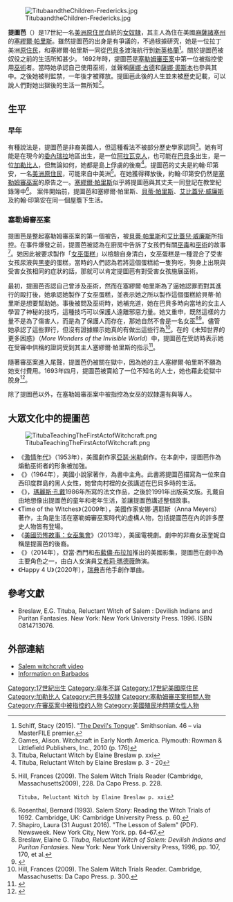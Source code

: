{{noteTA
|1=zh:薩娜; zh-tw:莎拉;
|G1=USState
}}
{{Infobox person
| honorific_prefix          = 
| name                      = 提圖芭
|image = Tituba-Longfellow-Corey (cropped).jpg 
| caption                   = 由{{Link-en|約翰·惠頓·埃寧格|John Whetton Ehninger}}所繪的提圖芭，此圖還有[[塞勒姆審巫案相關文化_#畫作|右半部]]
| birth_name                = 不詳
| birth_date                = 
| baptism_date              = 
| birth_place               =
| disappeared_date          = <!-- {{Disappeared date and age|YYYY|MM|DD|YYYY|MM|DD}} (disappeared date then birth date) -->
| disappeared_place         = 
| disappeared_status        = 
| death_date                = 不詳
| body_discovered           = 
| resting_place             = 
| resting_place_coordinates = <!-- {{Coord|LAT|LONG|type:landmark|display=inline}} -->
| monuments                 = 
| residence                 = 
| nationality               = [[拉丁美洲|拉丁美洲]]
| other_names               = 女巫提圖芭 
| ethnicity                 = <!-- Ethnicity should be supported with a citation from a reliable source -->
| criminal charge           = 使用[[巫術|巫術]]
| criminal penalty          = [[禁錮_(刑罰)|關押]]
| home_town                 = 
| occupation                = [[奴隸|奴隸]]
| citizenship               。= 
| known_for                 = [[塞勒姆審巫案|塞勒姆審巫案]]中的最初三名被告之一
| spouse                    = 約翰·印第安（{{Lang-en|John Indian}}）
| children                  = Violet
}}

[[Image:TitubaandtheChildren-Fredericks.jpg|thumb]]

'''提圖芭'''（{{Lang-en|Tituba}}）是17世紀一名[[美洲原住民|美洲原住民]]血統的[[奴隸制度|女奴隸]]，其主人為住在美國[[麻薩諸塞州|麻薩諸塞州]]{{Link-en|丹弗斯 (麻薩諸塞州)|Danvers, Massachusetts|丹弗斯}}的[[塞繆爾·帕里斯|塞繆爾·帕里斯]]。雖然提圖芭的出身是有爭議的，不過根據研究，她是一位拉丁美洲[[美洲原住民|原住民]]，和塞繆爾·帕里斯一同從[[巴貝多|巴貝多]]渡海航行到[[新英格蘭|新英格蘭]]<ref>Schiff, Stacy (2015). "[https://login.login.library.coastal.edu:2443/login?qurl=http://eds.b.ebscohost.com%2feds%2fdetail%2fdetail%3fsid%3d6e2ee932-599a-4d45-883f-bf018fb7b1c8%40sessionmgr105%26vid%3d6%26hid%3d122%26bdata%3dJnNpdGU9ZWRzLWxpdmU%3d#AN=110592162&db=f5h The Devil's Tongue]{{Dead link|date=2018年9月 |bot=InternetArchiveBot |fix-attempted=yes }}". Smithsonian. 46 – via MasterFILE premier.<!--ISSN/ISBN needed--></ref>。關於提圖芭被奴役之前的生活所知甚少。
1692年時，提圖芭是[[塞勒姆審巫案|塞勒姆審巫案]]中第一位被指控使用[[巫術|巫術]]者。當時她承認自己使用巫術，並聲稱[[薩娜·古德|薩娜·古德]]和[[薩娜·奧斯本|薩娜·奧斯本]]也參與其中。之後她被判監禁，一年後才被釋放。提圖芭此後的人生並未被歷史記載，可以說人們對她出獄後的生活一無所知<ref>  Games, Alison. Witchcraft in Early North America. Plymouth: Rowman & Littlefield Publishers, Inc., 2010 (p. 176)</ref>。

==生平==
===早年===
有種說法是，提圖芭是非裔美國人，但這種看法不被部分歷史學家認同<ref> Tituba, Reluctant Witch by Elaine Breslaw p. xxi</ref>。她有可能是在現今的[[委內瑞拉|委內瑞拉]]地區出生，是一位[[阿拉瓦克人|阿拉瓦克人]]，也可能在[[巴貝多|巴貝多]]出生，是一位[[加勒比人|加勒比人]]，但無論如何，她都是島上俘虜的後裔<ref> Tituba, Reluctant Witch by Elaine Breslaw p. 3 - 20</ref>。提圖芭的丈夫是約翰·印第安，一名[[美洲原住民|美洲原住民]]，可能來自中美洲<ref> Hill, Frances (2009). The Salem Witch Trials Reader (Cambridge, Massachusetts2009), 228. Da Capo Press. p. 228.
 Tituba, Reluctant Witch by Elaine Breslaw p. xxi</ref>。在她獲得釋放後，約翰·印第安仍然是[[塞勒姆審巫案|塞勒姆審巫案]]的原告之一。[[塞繆爾·帕里斯|塞繆爾·帕里斯]]似乎將提圖芭與其丈夫一同登記在教堂紀錄簿中<ref> Rosenthal, Bernard (1993). Salem Story: Reading the Witch Trials of 1692. Cambridge, UK: Cambridge University Press. p. 60.</ref>。
案件開始前，提圖芭和塞繆爾·帕里斯、[[貝蒂·帕里斯|貝蒂·帕里斯]]、[[艾比蓋兒·威廉斯|艾比蓋兒·威廉斯]]及約翰·印第安在同一個屋簷下生活。

===塞勒姆審巫案===
{{main|塞勒姆審巫案}}

提圖芭是整起塞勒姆審巫案的第一個被告，被[[貝蒂·帕里斯|貝蒂·帕里斯]]和[[艾比蓋兒·威廉斯|艾比蓋兒·威廉斯]]所指控。在事件爆發之前，提圖芭被認為在廚房中告訴了女孩們有關[[巫毒教|巫毒]]和[[巫術|巫術]]的故事<ref> Shapiro, Laura (31 August 2016). "The Lesson of Salem" (PDF). Newsweek. New York City, New York. pp. 64–67.</ref>。她因此被要求製作「[[塞勒姆審巫案|女巫蛋糕]]」以檢驗自身清白，女巫蛋糕是一種混合了受害女孩尿液與[[黑麥|黑麥]]的蛋糕，當時的人們認為若將這個蛋糕給一隻狗吃，狗身上出現與受害女孩相同的症狀的話，那就可以肯定提圖芭有對受害女孩施展巫術。

最初，提圖芭否認自己曾涉及巫術，然而在塞繆爾·帕里斯為了逼她認罪而對其進行的毆打後，她承認她製作了女巫蛋糕，並表示她之所以製作這個蛋糕給貝蒂·帕里斯是想要幫助她。事後被問及巫術時，她補充道，她在巴貝多時向當地的女主人學習了神秘的技巧，這種技巧可以保護人遠離邪惡力量。她又重申，既然這樣的力量不是為了傷害人，而是為了保護人而存在，那她自然不會是一名女巫<ref name="Breslaw">Breslaw, Elaine G. ''Tituba, Reluctant Witch of Salem: Devilish Indians and Puritan Fantasies''. New York: New York University Press, 1996, pp. 107, 170, et al.<!-- ISSN/ISBN needed --></ref><ref name="acab">{{Cite Appletons'|wstitle=Parris, Samuel|year=1900}}</ref>。儘管她承認了這些罪行，但沒有證據顯示她真的有做出這些行為<ref> Hill, Frances (2009). The Salem Witch Trials Reader. Cambridge, Massachusetts: Da Capo Press. p. 300.</ref>。在{{Link-en|羅伯特·卡里夫|Robert Calef}}的《未知世界的更多困惑》（''More Wonders of the Invisible World''）中，提圖芭在受訪時表示她在受審中供稱的證詞受到其主人塞繆爾·帕里斯的指示<ref>{{Cite web|url=http://salem.lib.virginia.edu/speccol/calef/calef.html|title=MORE WONDERS of the INVISIBLE WORLD|website=salem.lib.virginia.edu|access-date=2019-02-01|archive-date=2012-09-07|archive-url=https://web.archive.org/web/20120907003044/http://salem.lib.virginia.edu/speccol/calef/calef.html|dead-url=no}}</ref>。

隨著審巫案進入尾聲，提圖芭仍被關在獄中，因為她的主人塞繆爾·帕里斯不願為她支付費用。1693年四月，提圖芭被賣給了一位不知名的人士，她也藉此從獄中脫身<ref>{{Cite web|url=https://historyofmassachusetts.org/tituba-the-slave-of-salem/|title=Tituba: The Slave of Salem|website=historyofmassachusetts.org|access-date=2019-02-01|archive-date=2021-03-11|archive-url=https://web.archive.org/web/20210311082519/https://historyofmassachusetts.org/tituba-the-slave-of-salem/|dead-url=no}}</ref>。

除了提圖芭以外，在塞勒姆審巫案中被指控為女巫的奴隸還有{{Link-en|坎蒂 (塞勒姆審巫案)|Candy (Salem witch trials)|坎蒂}}與{{Link-en|瑪麗·布萊克|Mary Black (Salem witch trials)}}等人。

==大眾文化中的提圖芭==
[[Image:TitubaTeachingTheFirstActofWitchcraft.png|thumb]]
*《[[激情年代|激情年代]]》（1953年），美國劇作家[[亞瑟·米勒|亞瑟·米勒]]劇作。在本劇中，提圖芭作為煽動巫術者的形象被加強。
*《{{Link-en|塞勒姆村的提圖芭|Tituba of Salem Village}}》（1964年），美國小說家{{Link-en|安·佩特里|Ann Petry}}著作，為書中主角。此書將提圖芭描寫為一位來自西印度群島的黑人女性，她曾向村裡的女孩講述在巴貝多時的生活。
*《{{Link-en|我，提圖芭，塞勒姆的黑魔女|I, Tituba: Black Witch of Salem}}》，[[瑪麗斯·孔戴|瑪麗斯·孔戴]]1986年所寫的法文作品，之後於1991年出版英文版。孔戴自由地想像出提圖芭的童年和老年生活，並讓提圖芭講述整個故事。
*《Time of the Witches》（2009年），美國作家安娜·邁耶斯（Anna Meyers）著作，主角是生活在塞勒姆審巫案時代的虛構人物，包括提圖芭在內的許多歷史人物皆有登場。
*《[[美國恐怖故事：女巫集會|美國恐怖故事：女巫集會]]》（2013年），美國電視劇。劇中的非裔女巫奎妮自稱是提圖芭的後裔。
*《{{Link-en|塞勒姆 (影集)|Salem (TV series)|塞勒姆}}》（2014年），亞當·西門和[[布藍儂·布拉加|布藍儂·布拉加]]推出的美國影集，提圖芭在劇中為主要角色之一，由白人女演員[[艾希莉·瑪德薇|艾希莉·瑪德薇]]飾演。
*《Happy 4 U》（2020年），[[瑞典|瑞典]]吉他手{{Link-en|傑斯·蘭巴里|Jayce Landberg}}創作單曲。

== 參考文獻 ==
* Breslaw, E.G. Tituba, Reluctant Witch of Salem : Devilish Indians and Puritan Fantasies. New York: New York University Press. 1996. ISBN 0814713076.
{{reflist}}

== 外部連結 ==
* [https://web.archive.org/web/20061206180539/http://school.discovery.com/schooladventures/salemwitchtrials/story/story.html Salem witchcraft video]
* [http://www.barbados.org/history1.htm Information on Barbados] {{Wayback|url=http://www.barbados.org/history1.htm |date=20000116155652 }}

{{塞勒姆審巫案}}
{{DEFAULTSORT:Tituba}}
[[Category:17世紀出生|Category:17世紀出生]]
[[Category:卒年不詳|Category:卒年不詳]]
[[Category:17世紀美國原住民|Category:17世紀美國原住民]]
[[Category:加勒比人|Category:加勒比人]]
[[Category:巴貝多奴隸|Category:巴貝多奴隸]]
[[Category:塞勒姆審巫案相關人物|Category:塞勒姆審巫案相關人物]]
[[Category:在審巫案中被指控的人物|Category:在審巫案中被指控的人物]]
[[Category:美國殖民地時期女性人物|Category:美國殖民地時期女性人物]]